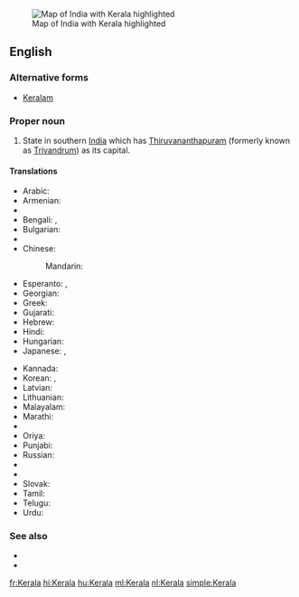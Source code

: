 [[Image:Kerala in India (disputed hatched).svg|thumb|Map of India with Kerala highlighted]]
==English==
{{wikipedia}}

===Alternative forms===
* [[Keralam]]

===Proper noun===
{{en-proper noun}}

# State in southern [[India]] which has [[Thiruvananthapuram]] (formerly known as [[Trivandrum]]) as its capital.

====Translations====
{{trans-top|state in southern India}}
* Arabic: {{t-|ar|كيرلا|f|tr=kiralā}}
* Armenian: {{t-|hy|Կերալա|tr=Kerala}}
* {{trreq|as}}
* Bengali: {{t-|bn|কেরালা|sc=Beng}}, {{t-|bn|কেরল|sc=Beng}}
* Bulgarian: {{t|bg|Керала|sc=Cyrl}}
* {{trreq|hne}}
* Chinese:
*: Mandarin: {{t|cmn|喀拉拉邦|tr=Kālālā-bāng|sc=Hani}}
* Esperanto: {{t|eo|Keralao}}, {{t|eo|Keralo}}
* Georgian: {{t-|ka|კერალა|sc=Geor}}
* Greek: {{t|el|Κεράλα|sc=Grek}}
* Gujarati: {{t|gu|કેરળ|sc=Gujr}}
* Hebrew: {{t-|he|קראלה}}
* Hindi: {{t+|hi|केरल|tr=kerala}}
* Hungarian: {{t|hu|Kerala}}
* Japanese: {{t-|ja|ケーララ州|tr=Kērara-shū}},  {{t-|ja|ケーララ|tr=Kērara}}
{{trans-mid}}
* Kannada: {{t+|kn|ಕೇರಳ|tr=kēraḷa|sc=Knda}}
* Korean: {{t-|ko|케랄라 주|tr=Keralla ju|sc=Hang}},  {{t-|ko|케랄라|tr=Keralla|sc=Hang}}
* Latvian: {{t|lv|Kerala}}
* Lithuanian: {{t|lt|Kerala}}
* Malayalam: {{t+|ml|കേരളം|tr=Kēraḷam|sc=Mlym}}
* Marathi: {{t|mr|केरळ|sc=Deva}}
* {{trreq|lus}}
* Oriya: {{t|or|କେରଳ|sc=Orya}}
* Punjabi: {{t|pa|ਕੇਰਲਾ|sc=Guru}}
* Russian: {{t-|ru|Керала|f|tr=Kerála}}
* {{trreq|sat}}
* {{trreq|sip}}
* Slovak: {{t|sk|Kérala}}
* Tamil: {{t-|ta|கேரளா}}
* Telugu: {{t+|te|కేరళ}}
* Urdu: {{t-|ur|کیرلا|tr=kerala}}
{{trans-bottom}}

===See also===
* {{pedialite|Kerala}}
* {{list|en|states of India}}


[[fr:Kerala]]
[[hi:Kerala]]
[[hu:Kerala]]
[[ml:Kerala]]
[[nl:Kerala]]
[[simple:Kerala]]